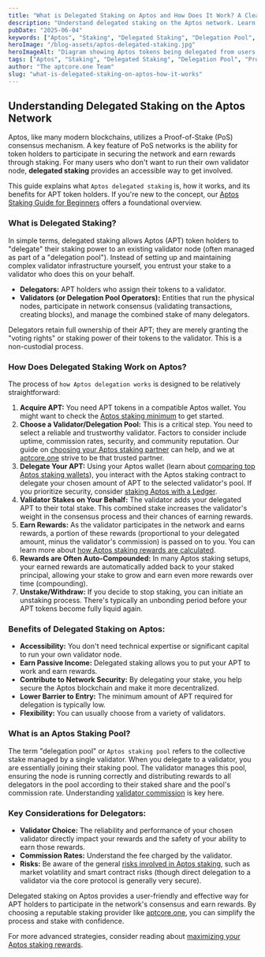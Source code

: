 ```yaml
---
title: "What is Delegated Staking on Aptos and How Does It Work? A Clear Explanation"
description: "Understand delegated staking on the Aptos network. Learn how APT holders can delegate their stake to validators, earn rewards, and contribute to network security without running a node."
pubDate: "2025-06-04"
keywords: ["Aptos", "Staking", "Delegated Staking", "Delegation Pool", "Proof of Stake", "APT", "Crypto Rewards", "aptcore.one"]
heroImage: "/blog-assets/aptos-delegated-staking.jpg"
heroImageAlt: "Diagram showing Aptos tokens being delegated from users to a validator pool for staking"
tags: ["Aptos", "Staking", "Delegated Staking", "Delegation Pool", "Proof of Stake", "APT", "Crypto Rewards", "aptcore.one"]
author: "The aptcore.one Team"
slug: "what-is-delegated-staking-on-aptos-how-it-works"
---
```


## Understanding Delegated Staking on the Aptos Network

Aptos, like many modern blockchains, utilizes a Proof-of-Stake (PoS) consensus mechanism. A key feature of PoS networks is the ability for token holders to participate in securing the network and earn rewards through staking. For many users who don't want to run their own validator node, **delegated staking** provides an accessible way to get involved.

This guide explains what `Aptos delegated staking` is, how it works, and its benefits for APT token holders. If you're new to the concept, our [Aptos Staking Guide for Beginners](/blog/aptos-staking-guide-beginners) offers a foundational overview.

### What is Delegated Staking?

In simple terms, delegated staking allows Aptos (APT) token holders to "delegate" their staking power to an existing validator node (often managed as part of a "delegation pool"). Instead of setting up and maintaining complex validator infrastructure yourself, you entrust your stake to a validator who does this on your behalf.

* **Delegators:** APT holders who assign their tokens to a validator.
* **Validators (or Delegation Pool Operators):** Entities that run the physical nodes, participate in network consensus (validating transactions, creating blocks), and manage the combined stake of many delegators.

Delegators retain full ownership of their APT; they are merely granting the "voting rights" or staking power of their tokens to the validator. This is a non-custodial process.

### How Does Delegated Staking Work on Aptos?

The process of `how Aptos delegation works` is designed to be relatively straightforward:

1.  **Acquire APT:** You need APT tokens in a compatible Aptos wallet. You might want to check the [Aptos staking minimum](/blog/aptos-staking-minimum-how-much-apt-to-start) to get started.
2.  **Choose a Validator/Delegation Pool:** This is a critical step. You need to select a reliable and trustworthy validator. Factors to consider include uptime, commission rates, security, and community reputation. Our guide on [choosing your Aptos staking partner](/blog/choosing-aptos-staking-partner) can help, and we at [aptcore.one](https://aptcore.one) strive to be that trusted partner.
3.  **Delegate Your APT:** Using your Aptos wallet (learn about [comparing top Aptos staking wallets](/blog/comparing-top-aptos-staking-wallets)), you interact with the Aptos staking contract to delegate your chosen amount of APT to the selected validator's pool. If you prioritize security, consider [staking Aptos with a Ledger](/blog/how-to-stake-aptos-with-ledger-security-guide).
4.  **Validator Stakes on Your Behalf:** The validator adds your delegated APT to their total stake. This combined stake increases the validator's weight in the consensus process and their chances of earning rewards.
5.  **Earn Rewards:** As the validator participates in the network and earns rewards, a portion of these rewards (proportional to your delegated amount, minus the validator's commission) is passed on to you. You can learn more about [how Aptos staking rewards are calculated](/blog/aptos-rewards-apr-apy-explained).
6.  **Rewards are Often Auto-Compounded:** In many Aptos staking setups, your earned rewards are automatically added back to your staked principal, allowing your stake to grow and earn even more rewards over time (compounding).
7.  **Unstake/Withdraw:** If you decide to stop staking, you can initiate an unstaking process. There's typically an unbonding period before your APT tokens become fully liquid again.

### Benefits of Delegated Staking on Aptos:

* **Accessibility:** You don't need technical expertise or significant capital to run your own validator node.
* **Earn Passive Income:** Delegated staking allows you to put your APT to work and earn rewards.
* **Contribute to Network Security:** By delegating your stake, you help secure the Aptos blockchain and make it more decentralized.
* **Lower Barrier to Entry:** The minimum amount of APT required for delegation is typically low.
* **Flexibility:** You can usually choose from a variety of validators.

### What is an Aptos Staking Pool?

The term "delegation pool" or `Aptos staking pool` refers to the collective stake managed by a single validator. When you delegate to a validator, you are essentially joining their staking pool. The validator manages this pool, ensuring the node is running correctly and distributing rewards to all delegators in the pool according to their staked share and the pool's commission rate. Understanding [validator commission](/blog/understanding-aptos-validator-commission) is key here.

### Key Considerations for Delegators:

* **Validator Choice:** The reliability and performance of your chosen validator directly impact your rewards and the safety of your ability to earn those rewards.
* **Commission Rates:** Understand the fee charged by the validator.
* **Risks:** Be aware of the general [risks involved in Aptos staking](/blog/risks-of-aptos-staking-how-to-mitigate-them), such as market volatility and smart contract risks (though direct delegation to a validator via the core protocol is generally very secure).

Delegated staking on Aptos provides a user-friendly and effective way for APT holders to participate in the network's consensus and earn rewards. By choosing a reputable staking provider like [aptcore.one](https://aptcore.one), you can simplify the process and stake with confidence.

For more advanced strategies, consider reading about [maximizing your Aptos staking rewards](/blog/maximizing-aptos-staking-rewards-tips-strategies).
